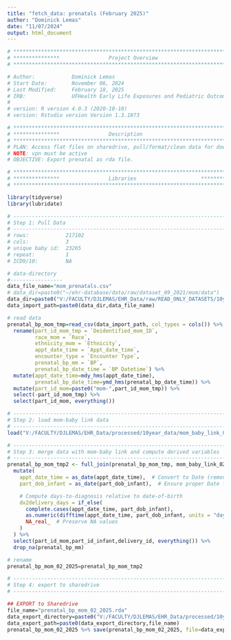 ```yaml
---
title: "fetch_data: prenatals (February 2025)"
author: "Dominick Lemas"
date: "11/07/2024"
output: html_document
---
```


```r
# **************************************************************************** #
# ***************                Project Overview              
# **************************************************************************** #

# Author:            Dominick Lemas
# Start Date:        November 06, 2024 
# Last Modified:     February 18, 2025 
# IRB:               UFHealth Early Life Exposures and Pediatric Outcomes (IRB201601899)  
#                    
# version: R version 4.0.3 (2020-10-10)
# version: Rstudio version Version 1.3.1073 

# **************************************************************************** #
# ***************                Description                   
# **************************************************************************** #
# PLAN: Access flat files on sharedrive, pull/format/clean data for downstream.
# NOTE: vpn must be active
# OBJECTIVE: Export prenatal as rda file.
```


```r

# **************************************************************************** #
# ***************                Libraries                     *************** #
# **************************************************************************** #

library(tidyverse)
library(lubridate)

```


```r

# ----------------------------------------------------------------------- #
# Step 1: Pull Data
# ----------------------------------------------------------------------- #
# rows:            217102      
# cols:            3 
# unique baby id:  23265
# repeat:          1
# ICD9/10:         NA

# data-directory
#-----------------
data_file_name="mom_prenatals.csv"
# data_dir=paste0("~/ehr-database/data/raw/dataset_09_2021/mom/data")
data_dir=paste0("V:/FACULTY/DJLEMAS/EHR_Data/raw/READ_ONLY_DATASETS/10year_data/2021/dataset_09_2021/mom_data/")
data_import_path=paste0(data_dir,data_file_name)

# read data
prenatal_bp_mom_tmp=read_csv(data_import_path, col_types = cols()) %>%
  rename(part_id_mom_tmp = `Deidentified_mom_ID`, 
         race_mom = `Race`,
         ethnicity_mom = `Ethnicity`,
         appt_date_time = `Appt_date_time`,
         encounter_type = `Encounter Type`,
         prenatal_bp_mm = `BP`,
         prenatal_bp_date_time = `BP Datetime`) %>%
  mutate(appt_date_time=mdy_hms(appt_date_time),
         prenatal_bp_date_time=ymd_hms(prenatal_bp_date_time)) %>%
  mutate(part_id_mom=paste0("mom-",part_id_mom_tmp)) %>%
  select(-part_id_mom_tmp) %>% 
  select(part_id_mom, everything())

```

```r

# ----------------------------------------------------------------------- #
# Step 2: load mom-baby link data
# ----------------------------------------------------------------------- #
load("V:/FACULTY/DJLEMAS/EHR_Data/processed/10year_data/mom_baby_link_02_2025.rda") 

# ----------------------------------------------------------------------- #
# Step 3: merge data with mom-baby link and compute derived variables
# ----------------------------------------------------------------------- #
prenatal_bp_mom_tmp2 <- full_join(prenatal_bp_mom_tmp, mom_baby_link_02_2025, by = "part_id_mom") %>%
  mutate(
    appt_date_time = as_date(appt_date_time),  # Convert to Date (removes time component)
    part_dob_infant = as_date(part_dob_infant),  # Ensure proper Date format

    # Compute days-to-diagnosis relative to date-of-birth
    dx2delivery_days = if_else(
      complete.cases(appt_date_time, part_dob_infant), 
      as.numeric(difftime(appt_date_time, part_dob_infant, units = "days")), 
      NA_real_  # Preserve NA values
    )
  ) %>%
  select(part_id_mom,part_id_infant,delivery_id, everything()) %>%
  drop_na(prenatal_bp_mm) 

# rename
prenatal_bp_mom_02_2025=prenatal_bp_mom_tmp2

```


```r

# ----------------------------------------------------------------------- #
# Step 4: export to sharedrive
# ----------------------------------------------------------------------- #

## EXPORT to Sharedrive
file_name="prenatal_bp_mom_02_2025.rda"
data_export_directory=paste0("V:/FACULTY/DJLEMAS/EHR_Data/processed/10year_data/") 
data_export_path=paste0(data_export_directory,file_name)
prenatal_bp_mom_02_2025 %>% save(prenatal_bp_mom_02_2025, file=data_export_path)
```